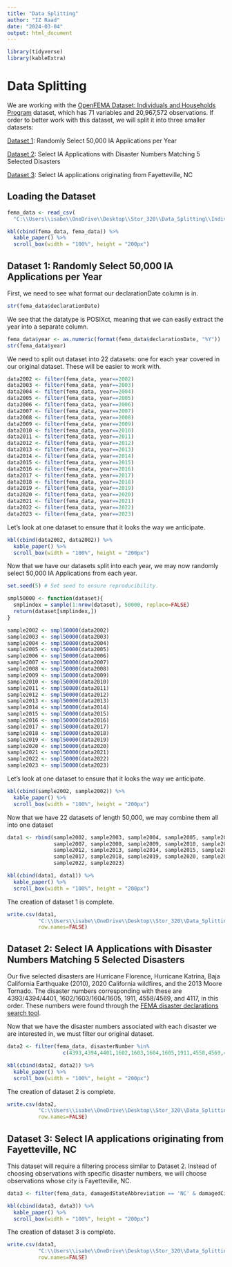 ```yaml
---
title: "Data Splitting"
author: "IZ Raad"
date: "2024-03-04"
output: html_document
---
```


```r
library(tidyverse)
library(kableExtra) 
```

# Data Splitting

We are working with the [OpenFEMA Dataset: Individuals and Households Program](https://www.fema.gov/openfema-data-page/individuals-and-households-program-valid-registrations-v1) dataset, which has 71 variables and 20,967,572 observations. If order to better work with this dataset, we will split it into three smaller datasets:

[Dataset 1](#1): Randomly Select 50,000 IA Applications per Year

[Dataset 2](#2): Select IA Applications with Disaster Numbers Matching 5 Selected Disasters

[Dataset 3](#3): Select IA applications originating from Fayetteville, NC

## Loading the Dataset

```r
fema_data <- read_csv(
  "C:\\Users\\isabe\\OneDrive\\Desktop\\Stor_320\\Data_Splitting\\IndividualsAndHouseholdsProgramValidRegistrations.csv")
```

```r
kbl(cbind(fema_data, fema_data)) %>%
  kable_paper() %>%
  scroll_box(width = "100%", height = "200px")
```

## Dataset 1: Randomly Select 50,000 IA Applications per Year {#1}

First, we need to see what format our declarationDate column is in.

```r
str(fema_data$declarationDate)
```

We see that the datatype is POSIXct, meaning that we can easily extract the year into a separate column.

```r
fema_data$year <- as.numeric(format(fema_data$declarationDate, "%Y"))
str(fema_data$year)
```

We need to split out dataset into 22 datasets: one for each year covered in our original dataset. These will be easier to work with.

```r
data2002 <- filter(fema_data, year==2002)
data2003 <- filter(fema_data, year==2003)
data2004 <- filter(fema_data, year==2004)
data2005 <- filter(fema_data, year==2005)
data2006 <- filter(fema_data, year==2006)
data2007 <- filter(fema_data, year==2007)
data2008 <- filter(fema_data, year==2008)
data2009 <- filter(fema_data, year==2009)
data2010 <- filter(fema_data, year==2010)
data2011 <- filter(fema_data, year==2011)
data2012 <- filter(fema_data, year==2012)
data2013 <- filter(fema_data, year==2013)
data2014 <- filter(fema_data, year==2014)
data2015 <- filter(fema_data, year==2015)
data2016 <- filter(fema_data, year==2016)
data2017 <- filter(fema_data, year==2017)
data2018 <- filter(fema_data, year==2018)
data2019 <- filter(fema_data, year==2019)
data2020 <- filter(fema_data, year==2020)
data2021 <- filter(fema_data, year==2021)
data2022 <- filter(fema_data, year==2022)
data2023 <- filter(fema_data, year==2023)
```

Let's look at one dataset to ensure that it looks the way we anticipate.

```r
kbl(cbind(data2002, data2002)) %>%
  kable_paper() %>%
  scroll_box(width = "100%", height = "200px")
```

Now that we have our datasets split into each year, we may now randomly select 50,000 IA Applications from each year.

```r
set.seed(5) # Set seed to ensure reproducibility.

smpl50000 <- function(dataset){
  smplindex = sample(1:nrow(dataset), 50000, replace=FALSE)
  return(dataset[smplindex,])
}

sample2002 <- smpl50000(data2002)
sample2003 <- smpl50000(data2003)
sample2004 <- smpl50000(data2004)
sample2005 <- smpl50000(data2005)
sample2006 <- smpl50000(data2006)
sample2007 <- smpl50000(data2007)
sample2008 <- smpl50000(data2008)
sample2009 <- smpl50000(data2009)
sample2010 <- smpl50000(data2010)
sample2011 <- smpl50000(data2011)
sample2012 <- smpl50000(data2012)
sample2013 <- smpl50000(data2013)
sample2014 <- smpl50000(data2014)
sample2015 <- smpl50000(data2015)
sample2016 <- smpl50000(data2016)
sample2017 <- smpl50000(data2017)
sample2018 <- smpl50000(data2018)
sample2019 <- smpl50000(data2019)
sample2020 <- smpl50000(data2020)
sample2021 <- smpl50000(data2021)
sample2022 <- smpl50000(data2022)
sample2023 <- smpl50000(data2023)
```

Let's look at one dataset to ensure that it looks the way we anticipate.

```r
kbl(cbind(sample2002, sample2002)) %>%
  kable_paper() %>%
  scroll_box(width = "100%", height = "200px")
```

Now that we have 22 datasets of length 50,000, we may combine them all into one dataset

```r
data1 <- rbind(sample2002, sample2003, sample2004, sample2005, sample2006,
               sample2007, sample2008, sample2009, sample2010, sample2011,
               sample2012, sample2013, sample2014, sample2015, sample2016,
               sample2017, sample2018, sample2019, sample2020, sample2021,
               sample2022, sample2023)

kbl(cbind(data1, data1)) %>%
  kable_paper() %>%
  scroll_box(width = "100%", height = "200px")
```

The creation of dataset 1 is complete.

```r
write.csv(data1,
          "C:\\Users\\isabe\\OneDrive\\Desktop\\Stor_320\\Data_Splitting\\data1.csv",
          row.names=FALSE)
```

## Dataset 2: Select IA Applications with Disaster Numbers Matching 5 Selected Disasters {#2}

Our five selected disasters are Hurricane Florence, Hurricane Katrina, Baja California Earthquake (2010), 2020 California wildfires, and the 2013 Moore Tornado. The disaster numbers corresponding with these are 4393/4394/4401, 1602/1603/1604/1605, 1911, 4558/4569, and 4117, in this order. These numbers were found through the [FEMA disaster declarations search tool](https://www.fema.gov/disaster/declarations).

Now that we have the disaster numbers associated with each disaster we are interested in, we must filter our original dataset.

```r
data2 <- filter(fema_data, disasterNumber %in%
                  c(4393,4394,4401,1602,1603,1604,1605,1911,4558,4569,4117))

kbl(cbind(data2, data2)) %>%
  kable_paper() %>%
  scroll_box(width = "100%", height = "200px")
```

The creation of dataset 2 is complete.

```r
write.csv(data2,
          "C:\\Users\\isabe\\OneDrive\\Desktop\\Stor_320\\Data_Splitting\\data2.csv",
          row.names=FALSE)
```

## Dataset 3: Select IA applications originating from Fayetteville, NC {#3}

This dataset will require a filtering process similar to Dataset 2. Instead of choosing observations with specific disaster numbers, we will choose observations whose city is Fayetteville, NC.

```r
data3 <- filter(fema_data, damagedStateAbbreviation == 'NC' & damagedCity == 'FAYETTEVILLE')

kbl(cbind(data3, data3)) %>%
  kable_paper() %>%
  scroll_box(width = "100%", height = "200px")
```

The creation of dataset 3 is complete.

```r
write.csv(data3,
          "C:\\Users\\isabe\\OneDrive\\Desktop\\Stor_320\\Data_Splitting\\data3.csv",
          row.names=FALSE)
```